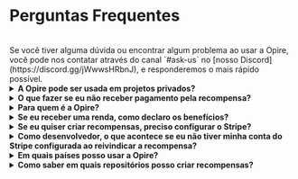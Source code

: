 
# Perguntas Frequentes

<br/>
<InfoPanel>
    Se você tiver alguma dúvida ou encontrar algum problema ao usar a Opire, você pode nos contatar através do canal `#ask-us` no [nosso Discord](https://discord.gg/jWwwsHRbnJ), e responderemos o mais rápido possível.
</InfoPanel>
<br/>

<details>
    <summary><strong>A Opire pode ser usada em projetos privados?</strong></summary>
    <div style={{ marginTop: '10px' }}>
        Sim, nossos comandos podem ser usados em projetos privados, mas há um detalhe a ser considerado.
        
        As recompensas criadas aparecerão na plataforma da Opire, mas desenvolvedores sem acesso ao projeto não poderão tentar resolver os problemas ou reivindicar as recompensas.
        
        Se pessoas externas quiserem colaborar, elas precisarão se comunicar diretamente com o administrador do projeto para solicitar acesso.
    </div>
</details>

<details>
    <summary><strong>O que fazer se eu não receber pagamento pela recompensa?</strong></summary>
    <div style={{ marginTop: '10px' }}>
        Se você se encontrar nessa situação, lamentamos pelo que aconteceu 💔
        
        Primeiro, tente se comunicar com o criador da recompensa. Eles podem não estar cientes de que já podem te pagar, podem ter esquecido ou ainda não terem conseguido fazer isso. Confiamos na comunidade e em sua capacidade de resolver conflitos através do diálogo.

        A Opire é uma ferramenta projetada para a comunidade, e esperamos que seja usada da maneira correta. Entendemos que nem sempre é o caso, e para situações em que um usuário criou muitas recompensas que não pretende pagar, a Opire possui algoritmos que detectam esse comportamento e desabilitam o usuário para evitar mais danos à comunidade. Esses usuários não poderão criar mais recompensas até processarem o pagamento das pendentes.
    </div>
</details>

<details>
    <summary><strong>Para quem é a Opire?</strong></summary>
    <div style={{ marginTop: '10px' }}>
        Vários grupos podem se beneficiar da Opire:

        - <strong>Desenvolvedores:</strong> É uma oportunidade de ganhar uma renda extra sem estar preso a horários ou procedimentos complicados. Além disso, você aprimorará suas habilidades resolvendo problemas reais em diferentes idiomas.
        - <strong>Empresas:</strong> Facilitamos a resolução de problemas nas dependências de seu projeto sem envolver sua equipe de desenvolvimento. Portanto, você pode otimizar seus custos concentrando recursos no que agrega valor à empresa.
        - <strong>Proprietários de Código Aberto:</strong> Você pode aproveitar a Opire para crescer sua comunidade e manter seu projeto vivo com contribuições de outros desenvolvedores. Além disso, se outros criarem recompensas para o seu projeto, você receberá uma renda extra para agradecer pelo seu impacto no mundo do código aberto.
        - <strong>Entusiastas de Código Aberto:</strong> Ao contrário das plataformas de doações, as recompensas na Opire estão ligadas a um problema real do projeto, impactando diretamente na melhoria da qualidade do código. Você não será um doador anônimo, mas sim participará ativamente do aprimoramento e crescimento do projeto.
    </div>
</details>

<details>
    <summary><strong>Se eu receber uma renda, como declaro os benefícios?</strong></summary>
    <div style={{ marginTop: '10px' }}>
        Como você pode receber renda de qualquer lugar do mundo, não podemos fornecer uma solução que atenda aos requisitos de cada país (isso está fora do nosso escopo).
        
        A pessoa que recebe a renda é responsável por cumprir a legislação de seu país, declarando-a conforme necessário em cada caso. Você pode obter uma lista de sua renda diretamente de sua conta no Stripe.
    </div>
</details>

<details>
    <summary><strong>Se eu quiser criar recompensas, preciso configurar o Stripe?</strong></summary>
    <div style={{ marginTop: '10px' }}>
        Não.
        
        Você só precisa inserir um método de pagamento ao pagar pelas recompensas que você criou anteriormente.
    </div>
</details>

<details>
    <summary><strong>Como desenvolvedor, o que acontece se eu não tiver minha conta do Stripe configurada ao reivindicar a recompensa?</strong></summary>
    <div style={{ marginTop: '10px' }}>
        Se alguém tentou te pagar mas sua conta do Stripe não estava configurada, o pagamento não pode ser processado, e nós te notificaremos para configurar sua conta. Uma vez configurada, entre em contato com o criador da recompensa pedindo para tentar o processo de pagamento novamente.
    </div>
</details>

<details>
    <summary><strong>Em quais países posso usar a Opire?</strong></summary>
    <div style={{ marginTop: '10px' }}>
        A Opire não proíbe explicitamente seu uso em nenhum país. No entanto, ao usar um provedor de pagamento como o Stripe, o usuário está sujeito às condições impostas pelo Stripe.

        Antes de criar uma recompensa, [certifique-se de que seu país seja suportado pelo Stripe](https://stripe.com/global).
    </div>
</details>

<details>
    <summary><strong>Como saber em quais repositórios posso criar recompensas?</strong></summary>
    <div style={{ marginTop: '10px' }}>
        Na [página de Projetos](https://app.opire.dev/projects) dentro da Opire, você pode ver os repositórios onde nosso aplicativo está instalado e pode criar quantas recompensas desejar dentro desses repositórios.

        Você pode usar a barra de pesquisa para encontrar seu projeto favorito e, se não conseguir encontrá-lo, entre em contato com o proprietário do repositório para instalar [nosso aplicativo](/overview/install-app).
    </div>
</details>

